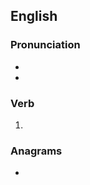==English==

===Pronunciation===
* {{IPA|en|/ɹiˈmeɪd/}}
* {{rhymes|en|eɪd|s=2}}

===Verb===
{{head|en|verb form}}

# {{en-past of|remake}}

===Anagrams===
* {{anagrams|en|a=adeemr|Madere|Maeder|Meader|dear me|dreame|meader|read me|readme|reamed}}